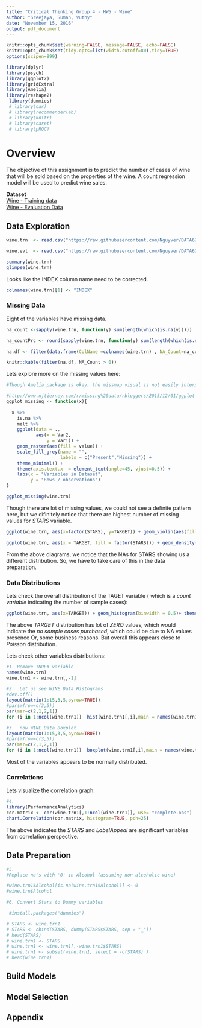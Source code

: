 ```yaml
---
title: "Critical Thinking Group 4 - HW5 - Wine"
author: "Sreejaya, Suman, Vuthy"
date: "November 15, 2016"
output: pdf_document
---
```


```r
knitr::opts_chunk$set(warning=FALSE, message=FALSE, echo=FALSE)
knitr::opts_chunk$set(tidy.opts=list(width.cutoff=80),tidy=TRUE)
options(scipen=999)
```


```r
library(dplyr)
library(psych)
library(ggplot2)
library(gridExtra)
library(Amelia)
library(reshape2)
 library(dummies)
 # library(car)
 # library(recommenderlab)
 # library(knitr)
 # library(caret)
 # library(pROC)
```

# Overview
The objective of this assignment is to predict the number of cases of wine that will be sold based on the properties of the wine. A count regression model will be used to predict wine sales.

**Dataset**  
[Wine - Training data](https://raw.githubusercontent.com/Nguyver/DATA621-HW/master/HW5/wine-training-data.csv)  
[Wine - Evaluation Data](https://raw.githubusercontent.com/Nguyver/DATA621-HW/master/HW5/wine-evaluation-data.csv)  

## Data Exploration

```r
wine.trn  <- read.csv("https://raw.githubusercontent.com/Nguyver/DATA621-HW/master/HW5/wine-training-data.csv", header=TRUE, sep=",", stringsAsFactors = FALSE, na.strings=c("NA", ""))

wine.evl  <- read.csv("https://raw.githubusercontent.com/Nguyver/DATA621-HW/master/HW5/wine-evaluation-data.csv", header=TRUE, sep=",", stringsAsFactors = FALSE, na.strings=c("NA", ""))
```

```r
summary(wine.trn)
glimpse(wine.trn)
```

Looks like the INDEX column name need to be corrected.
```r
colnames(wine.trn)[1] <- "INDEX"
```


### Missing Data

Eight of the variables have missing data.

```r
na_count <-sapply(wine.trn, function(y) sum(length(which(is.na(y)))))

na_countPrc <- round(sapply(wine.trn, function(y) sum(length(which(is.na(y))))/ length(y) *100), 2)

na.df <- filter(data.frame(ColName =colnames(wine.trn) , NA_Count=na_count, NA_Percent=na_countPrc), NA_Count > 0)

knitr::kable(filter(na.df, NA_Count > 0))

```

Lets explore more on the missing values here:

```r
#Though Amelia package is okay, the missmap visual is not easily interprettable, so, lets try with the below:

#http://www.njtierney.com/r/missing%20data/rbloggers/2015/12/01/ggplot-missing-data/
ggplot_missing <- function(x){
  
  x %>% 
    is.na %>%
    melt %>%
    ggplot(data = .,
           aes(x = Var2,
               y = Var1)) +
    geom_raster(aes(fill = value)) +
    scale_fill_grey(name = "",
                    labels = c("Present","Missing")) +
    theme_minimal() + 
    theme(axis.text.x  = element_text(angle=45, vjust=0.5)) + 
    labs(x = "Variables in Dataset",
         y = "Rows / observations")
}
```


```r
ggplot_missing(wine.trn)
```

Though there are lot of missing values, we could not see a definite pattern here, but we difinitely notice that there are highest number of missing values for *STARS* variable.


```r
ggplot(wine.trn, aes(x=factor(STARS), y=TARGET)) + geom_violin(aes(fill = factor(STARS))) + geom_boxplot(width=0.2)

ggplot(wine.trn, aes(x = TARGET, fill = factor(STARS))) + geom_density(alpha = 0.5)

```

From the above diagrams, we notice that the NAs for STARS showing us a different distribution. So, we have to take care of this in the data preparation.

### Data Distributions

Lets check the overall distribution of the TAGET variable ( which is a *count variable* indicating the number of sample cases):

```r
ggplot(wine.trn, aes(x=TARGET)) + geom_histogram(binwidth = 0.5)+ theme(axis.text=element_text(size=10), axis.title=element_text(size=10))
```

The above *TARGET* distribution has lot of *ZERO* values, which would indicate the *no sample cases purchased*, which could be due to NA values presence Or, some business reasons. But overall this appears close to *Poisson* distribution.


Lets check other variables distributions:

```r

#1. Remove INDEX variable
names(wine.trn)
wine.trn1 <- wine.trn[,-1]

#2.  Let us see WINE Data Histograms
#dev.off()
layout(matrix(1:15,3,5,byrow=TRUE))
#par(mfrow=c(3,5))
par(mar=c(2,1,2,1))
for (i in 1:ncol(wine.trn1))  hist(wine.trn1[,i],main = names(wine.trn1)[i])

#3.  now WINE Data Boxplot
layout(matrix(1:15,3,5,byrow=TRUE))
#par(mfrow=c(3,5))
par(mar=c(2,1,2,1))
for (i in 1:ncol(wine.trn1))  boxplot(wine.trn1[,i],main = names(wine.trn1)[i])
```

Most of the variables appears to be normally distributed.


### Correlations

Lets visualize the correlation graph:

```r
#4.
library(PerformanceAnalytics)
cor.matrix <- cor(wine.trn1[,1:ncol(wine.trn1)], use= "complete.obs")
chart.Correlation(cor.matrix, histogram=TRUE, pch=25)
```

The above indicates the *STARS* and *LabelAppeal* are significant variables from correlation perspective.


## Data Preparation

```r
#5.
#Replace na's with '0' in Alcohol (assuming non alcoholic wine)

#wine.trn1$Alcohol[is.na(wine.trn1$Alcohol)] <- 0
#wine.trn$Alcohol

#6. Convert Stars to Dummy variables 

 #install.packages("dummies")

# STARS <- wine.trn1
# STARS <- cbind(STARS, dummy(STARS$STARS, sep = "_"))
# head(STARS)
# wine.trn1 <- STARS
# wine.trn1 <- wine.trn1[,-wine.trn1$STARS]
# wine.trn1 <- subset(wine.trn1, select = -c(STARS) )
# head(wine.trn1)
```


## Build  Models

## Model Selection

## Appendix

```r

```
